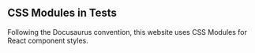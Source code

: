 ## CSS Modules in Tests
Following the Docusaurus convention, this website uses CSS Modules for
React component styles.

